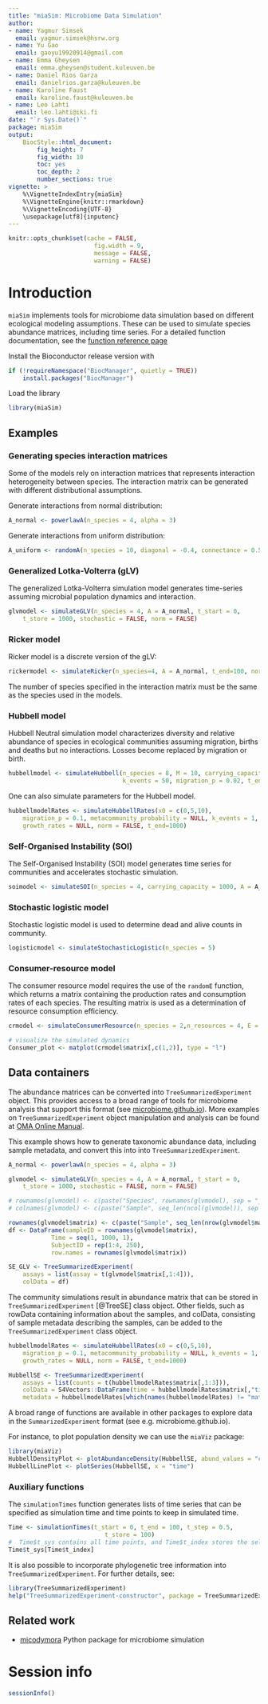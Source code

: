 ```yaml
---
title: "miaSim: Microbiome Data Simulation"
author:
- name: Yagmur Simsek
  email: yagmur.simsek@hsrw.org
- name: Yu Gao
  email: gaoyu19920914@gmail.com
- name: Emma Gheysen
  email: emma.gheysen@student.kuleuven.be
- name: Daniel Rios Garza
  email: danielrios.garza@kuleuven.be
- name: Karoline Faust
  email: karoline.faust@kuleuven.be  
- name: Leo Lahti
  email: leo.lahti@iki.fi  
date: "`r Sys.Date()`"
package: miaSim
output: 
    BiocStyle::html_document:
        fig_height: 7
        fig_width: 10
        toc: yes
        toc_depth: 2
        number_sections: true
vignette: >
    %\VignetteIndexEntry{miaSim}
    %\VignetteEngine{knitr::rmarkdown}
    %\VignetteEncoding{UTF-8}
    \usepackage[utf8]{inputenc}
---
```


```r
knitr::opts_chunk$set(cache = FALSE,
                        fig.width = 9,
                        message = FALSE,
                        warning = FALSE)
```

# Introduction

`miaSim` implements tools for microbiome data simulation based on different ecological modeling assumptions. These can be used to simulate species abundance matrices, including time series. For a detailed function documentation, see the [function reference page](https://microbiome.github.io/miaSim/reference/index.html)

Install the Bioconductor release version with

```r
if (!requireNamespace("BiocManager", quietly = TRUE))
    install.packages("BiocManager")
```

Load the library

```r
library(miaSim)
```

## Examples

### Generating species interaction matrices

Some of the models rely on interaction matrices that represents interaction
heterogeneity between species. The interaction matrix can be generated with
different distributional assumptions.

Generate interactions from normal distribution:

```r
A_normal <- powerlawA(n_species = 4, alpha = 3)
```

Generate interactions from uniform distribution:

```r
A_uniform <- randomA(n_species = 10, diagonal = -0.4, connectance = 0.5, interactions = runif(n = 10^2, min = -0.8, max = 0.8))
```

### Generalized Lotka-Volterra (gLV)

The generalized Lotka-Volterra simulation model generates time-series assuming
microbial population dynamics and interaction.

```r
glvmodel <- simulateGLV(n_species = 4, A = A_normal, t_start = 0, 
    t_store = 1000, stochastic = FALSE, norm = FALSE)

```

### Ricker model

Ricker model is a discrete version of the gLV:

```r
rickermodel <- simulateRicker(n_species=4, A = A_normal, t_end=100, norm = FALSE)
```

The number of species specified in the interaction matrix must be the same as the species used in the models.

### Hubbell model

Hubbell Neutral simulation model characterizes diversity and relative abundance of species in ecological communities assuming migration, births and deaths but no interactions. Losses become replaced by migration or birth.

```r
hubbellmodel <- simulateHubbell(n_species = 8, M = 10, carrying_capacity = 1000,
                                k_events = 50, migration_p = 0.02, t_end = 100)
```

One can also simulate parameters for the Hubbell model.

```r
hubbellmodelRates <- simulateHubbellRates(x0 = c(0,5,10),
    migration_p = 0.1, metacommunity_probability = NULL, k_events = 1, 
    growth_rates = NULL, norm = FALSE, t_end=1000)
```

### Self-Organised Instability (SOI)

The Self-Organised Instability (SOI) model generates time series for communities and accelerates stochastic simulation.

```r
soimodel <- simulateSOI(n_species = 4, carrying_capacity = 1000, A = A_normal, k_events=5, x0 = NULL,t_end = 150, norm = TRUE)
```

### Stochastic logistic model

Stochastic logistic model is used to determine dead and alive counts in community.

```r
logisticmodel <- simulateStochasticLogistic(n_species = 5)
```

### Consumer-resource model

The consumer resource model requires the use of the `randomE` function, which returns a matrix containing the production rates and consumption rates of each species. The resulting matrix is used as a determination of resource consumption efficiency.

```r
crmodel <- simulateConsumerResource(n_species = 2,n_resources = 4, E = randomE(n_species = 2, n_resources = 4))

# visualize the simulated dynamics
Consumer_plot <- matplot(crmodel$matrix[,c(1,2)], type = "l")
```

## Data containers

The abundance matrices can be converted into `TreeSummarizedExperiment`
object. This provides access to a broad range of
tools for microbiome analysis that support this format (see
[microbiome.github.io](http://microbiome.github.io)). More examples on
`TreeSummarizedExperiment` object manipulation and analysis can be found
at [OMA Online Manual](https://microbiome.github.io/OMA).

This example shows how to generate taxonomic abundance data, including
sample metadata, and convert this into into `TreeSummarizedExperiment`.

```r
A_normal <- powerlawA(n_species = 4, alpha = 3)

glvmodel <- simulateGLV(n_species = 4, A = A_normal, t_start = 0, 
    t_store = 1000, stochastic = FALSE, norm = FALSE)

# rownames(glvmodel) <- c(paste("Species", rownames(glvmodel), sep = "_"))
# colnames(glvmodel) <- c(paste("Sample", seq_len(ncol(glvmodel)), sep = "_"))

rownames(glvmodel$matrix) <- c(paste("Sample", seq_len(nrow(glvmodel$matrix)), sep = "_"))
df <- DataFrame(sampleID = rownames(glvmodel$matrix),
            Time = seq(1, 1000, 1),
            SubjectID = rep(1:4, 250),
            row.names = rownames(glvmodel$matrix))

SE_GLV <- TreeSummarizedExperiment(
    assays = list(assay = t(glvmodel$matrix[,1:4])),
    colData = df)
```

The community simulations result in abundance matrix that can be stored in
`TreeSummarizedExperiment` [@TreeSE]  class object. Other fields, such as rowData 
containing information about the samples, and colData, consisting of sample 
metadata describing the samples, can be added to the `TreeSummarizedExperiment` 
class object. 

```r
hubbellmodelRates <- simulateHubbellRates(x0 = c(0,5,10),
    migration_p = 0.1, metacommunity_probability = NULL, k_events = 1, 
    growth_rates = NULL, norm = FALSE, t_end=1000)

HubbellSE <- TreeSummarizedExperiment(
    assays = list(counts = t(hubbellmodelRates$matrix[,1:3])),
    colData = S4Vectors::DataFrame(time = hubbellmodelRates$matrix[,"time"]),
    metadata = hubbellmodelRates[which(names(hubbellmodelRates) != "matrix")])
```

A broad range of functions are available in other packages to explore data in the `SummarizedExperiment` format (see e.g. microbiome.github.io).

For instance, to plot population density we can use the `miaViz` package:

```r
library(miaViz)
HubbellDensityPlot <- plotAbundanceDensity(HubbellSE, abund_values = "counts")
HubbellLinePlot <- plotSeries(HubbellSE, x = "time")
```

### Auxiliary functions

The `simulationTimes` function generates lists of time series that can be specified as simulation time and time points to keep in simulated time.

```r
Time <- simulationTimes(t_start = 0, t_end = 100, t_step = 0.5, 
                           t_store = 100)
#  Time$t_sys contains all time points, and Time$t_index stores the selected index for time points to store. Therefore, Time$t_sys[Time$t_index] returns the selected time points. Note that the tail would be trimmed when the interval between start and end cannot be divided exactly by step length with no remainder.
Time$t_sys[Time$t_index]
```

It is also possible to incorporate phylogenetic tree information into
`TreeSummarizedExperiment`. For further details, see:

```r
library(TreeSummarizedExperiment)
help("TreeSummarizedExperiment-constructor", package = TreeSummarizedExperiment)
```

## Related work

-   [micodymora](https://github.com/OSS-Lab/micodymora) Python package for microbiome simulation

# Session info

```r
sessionInfo()
```
